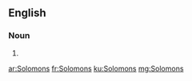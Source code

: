 ==English==

===Noun===
{{head|en|plural}}

# {{plural of|Solomon|lang=en}}

[[ar:Solomons]]
[[fr:Solomons]]
[[ku:Solomons]]
[[mg:Solomons]]